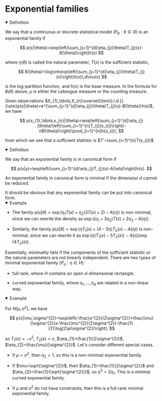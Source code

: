 
# Exponential families

<details open>
<summary>Definition</summary>

We say that a continuous or discrete statistical model $(P_{\theta}:\theta\in\Theta)$ is an exponential family if

$$
p(x|\theta)=\exp\left(\sum_{j=1}^{d}\eta_{j}(\theta)T_{j}(x)-B(\theta)\right)h(x)
$$

where $\eta(\theta)$ is called the natural parameter, $T(x)$ is the sufficient statistic, 

$$
B(\theta)=\log\int\exp\left(\sum_{j=1}^{d}\eta_{j}(\theta)T_{j}(x)\right)h(x)\,d\mu(x)
$$

is the log-partition function, and $h(x)$ is the base measure. In the formula for $B(\theta)$ above, $\mu$ is either the Lebesgue measure or the counting measure. 

</details>


Given observations $X_{1},\ldots,X_{n}\overset{\text{i.i.d.}}{\sim}p(x|\theta)=e^{\sum_{j=1}^{d}\eta_{j}(\theta)T_{j}(x)-B(\theta)}h(x)$, we have

$$
p(x_{1},\ldots,x_{n}|\theta)=\exp\left(\sum_{j=1}^{d}\eta_{j}(\theta)\left(\sum_{i=1}^{n}T_{j}(x_{i})\right)-nB(\theta)\right)\prod_{i=1}^{n}h(x_{i}),
$$

from which we see that a sufficient statistic is $T'=\sum_{i=1}^{n}T(x_{i})$. 

<details open>
<summary>Definition</summary>

We say that an exponential family is in canonical form if 

$$
p(x|y)=\exp\left(\sum_{j=1}^{d}\eta_{j}T_{j}(x)-A(\eta)\right)h(x).
$$

An exponential family in canonical form is minimal if the dimension $d$ cannot be reduced. 

</details>

<Callout type="info">
It should be obvious that any exponential family can be put into canonical form.
</Callout>

<details open>
<summary>Example</summary>

* The family $p(x|\theta)=\exp(\eta_{1}T(x)+\eta_{2}(3T(x)+2)-A(\eta))$ is non-minimal, since we can rewrite the density as $\exp((\eta_{1}+3\eta_{2})T(x)+2\eta_{2}-A(\eta)).$  

* Similarly, the family $p(x|\theta)=\exp\left(\eta T_{1}(x)+(4-5\eta)T_{2}(x)-A(\eta)\right)$ is non-minimal, since we can rewrite it as $\exp\left(\eta(T_{1}(x)-5T_{2}(x))-A(\eta)\right)\exp\left(4T_{2}(x)\right).$

</details>


Essentially, minimality fails if the components of the sufficient statistic or the natural parameters are not linearly independent. There are two types of minimal exponential family $(P_{\eta}:\eta\in H)$: 

* full rank, where $H$ contains an open $d$-dimensional rectangle;

* curved exponential family, where $\eta_{1},\ldots,\eta_{d}$ are related in a non-linear way. 


<details open>
<summary>Example</summary>

For $N(\mu,\sigma^{2})$, we have

$$
p(x|\mu,\sigma^{2})=\exp\left(-\frac{x^{2}}{2\sigma^{2}}+\frac{\mu}{\sigma^{2}}x-\frac{\mu^{2}}{2\sigma^{2}}-\frac{1}{2}\log(2\pi\sigma^{2})\right),
$$

so $T_{1}(x)=-x^{2}$, $T_{2}(x)=x$, $\eta_{1}=\frac{1}{2\sigma^{2}}$, $\eta_{2}=\frac{\mu}{\sigma^{2}}$. Let's consider different special cases. 

* If $\mu=\sigma^{2}$, then $\eta_{2}=1$, so this is a non-minimal exponential family. 

* If $\mu=\sqrt{\sigma^{2}}$, then $\eta_{1}=\frac{1}{2\sigma^{2}}$ and $\eta_{2}=\frac{1}{\sqrt{\sigma^{2}}}$, so $\eta^{2}=2\eta_{1}$. This is a minimal curved exponential family. 

* If $\mu$ and $\sigma^{2}$ do not have constraints, then this is a full rank minimal exponential family. 

</details>
